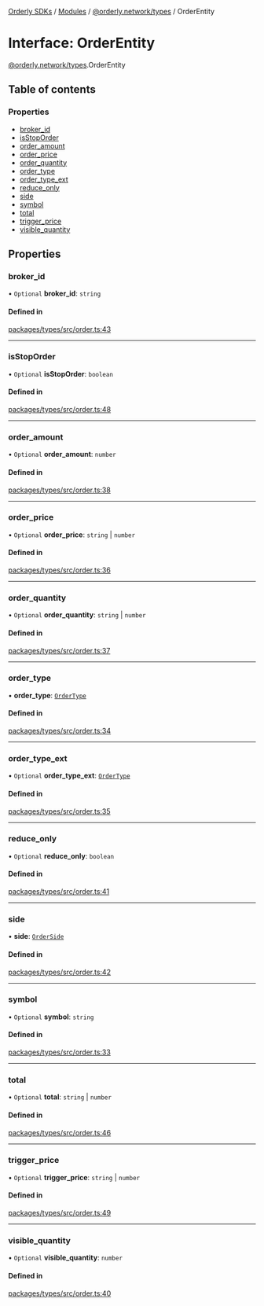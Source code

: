 [Orderly SDKs](./../README) / [Modules](./../modules) / [@orderly.network/types](./../modules/orderly_network_types) / OrderEntity

# Interface: OrderEntity

[@orderly.network/types](./../modules/orderly_network_types).OrderEntity

## Table of contents

### Properties

- [broker\_id](./orderly_network_types.OrderEntity#broker_id)
- [isStopOrder](./orderly_network_types.OrderEntity#isstoporder)
- [order\_amount](./orderly_network_types.OrderEntity#order_amount)
- [order\_price](./orderly_network_types.OrderEntity#order_price)
- [order\_quantity](./orderly_network_types.OrderEntity#order_quantity)
- [order\_type](./orderly_network_types.OrderEntity#order_type)
- [order\_type\_ext](./orderly_network_types.OrderEntity#order_type_ext)
- [reduce\_only](./orderly_network_types.OrderEntity#reduce_only)
- [side](./orderly_network_types.OrderEntity#side)
- [symbol](./orderly_network_types.OrderEntity#symbol)
- [total](./orderly_network_types.OrderEntity#total)
- [trigger\_price](./orderly_network_types.OrderEntity#trigger_price)
- [visible\_quantity](./orderly_network_types.OrderEntity#visible_quantity)

## Properties

### broker\_id

• `Optional` **broker\_id**: `string`

#### Defined in

[packages/types/src/order.ts:43](./https://gitlab.com/orderlynetwork/orderly-fe/orderly-web/-/blob/3f38d838/packages/types/src/order.ts#L43)

___

### isStopOrder

• `Optional` **isStopOrder**: `boolean`

#### Defined in

[packages/types/src/order.ts:48](./https://gitlab.com/orderlynetwork/orderly-fe/orderly-web/-/blob/3f38d838/packages/types/src/order.ts#L48)

___

### order\_amount

• `Optional` **order\_amount**: `number`

#### Defined in

[packages/types/src/order.ts:38](./https://gitlab.com/orderlynetwork/orderly-fe/orderly-web/-/blob/3f38d838/packages/types/src/order.ts#L38)

___

### order\_price

• `Optional` **order\_price**: `string` \| `number`

#### Defined in

[packages/types/src/order.ts:36](./https://gitlab.com/orderlynetwork/orderly-fe/orderly-web/-/blob/3f38d838/packages/types/src/order.ts#L36)

___

### order\_quantity

• `Optional` **order\_quantity**: `string` \| `number`

#### Defined in

[packages/types/src/order.ts:37](./https://gitlab.com/orderlynetwork/orderly-fe/orderly-web/-/blob/3f38d838/packages/types/src/order.ts#L37)

___

### order\_type

• **order\_type**: [`OrderType`](./../enums/orderly_network_types.OrderType)

#### Defined in

[packages/types/src/order.ts:34](./https://gitlab.com/orderlynetwork/orderly-fe/orderly-web/-/blob/3f38d838/packages/types/src/order.ts#L34)

___

### order\_type\_ext

• `Optional` **order\_type\_ext**: [`OrderType`](./../enums/orderly_network_types.OrderType)

#### Defined in

[packages/types/src/order.ts:35](./https://gitlab.com/orderlynetwork/orderly-fe/orderly-web/-/blob/3f38d838/packages/types/src/order.ts#L35)

___

### reduce\_only

• `Optional` **reduce\_only**: `boolean`

#### Defined in

[packages/types/src/order.ts:41](./https://gitlab.com/orderlynetwork/orderly-fe/orderly-web/-/blob/3f38d838/packages/types/src/order.ts#L41)

___

### side

• **side**: [`OrderSide`](./../enums/orderly_network_types.OrderSide)

#### Defined in

[packages/types/src/order.ts:42](./https://gitlab.com/orderlynetwork/orderly-fe/orderly-web/-/blob/3f38d838/packages/types/src/order.ts#L42)

___

### symbol

• `Optional` **symbol**: `string`

#### Defined in

[packages/types/src/order.ts:33](./https://gitlab.com/orderlynetwork/orderly-fe/orderly-web/-/blob/3f38d838/packages/types/src/order.ts#L33)

___

### total

• `Optional` **total**: `string` \| `number`

#### Defined in

[packages/types/src/order.ts:46](./https://gitlab.com/orderlynetwork/orderly-fe/orderly-web/-/blob/3f38d838/packages/types/src/order.ts#L46)

___

### trigger\_price

• `Optional` **trigger\_price**: `string` \| `number`

#### Defined in

[packages/types/src/order.ts:49](./https://gitlab.com/orderlynetwork/orderly-fe/orderly-web/-/blob/3f38d838/packages/types/src/order.ts#L49)

___

### visible\_quantity

• `Optional` **visible\_quantity**: `number`

#### Defined in

[packages/types/src/order.ts:40](./https://gitlab.com/orderlynetwork/orderly-fe/orderly-web/-/blob/3f38d838/packages/types/src/order.ts#L40)
